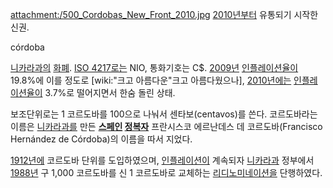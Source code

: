 attachment:/500_Cordobas_New_Front_2010.jpg
[[2010년]]부터 유통되기 시작한 신권.

córdoba

[[니카라과]]의 [[화폐]]. [[ISO 4217]]로는 NIO, 통화기호는 C$. [[2009년]] [[인플레이션]]율이 19.8%에 이를 정도로 [wiki:"크고 아름다운"크고 아름다웠으나], [[2010년]]에는 [[인플레이션]]율이 3.7%로 떨어지면서 한숨 돌린 상태.

보조단위로는 1 코르도바를 100으로 나눠서 센타보(centavos)를 쓴다. 코르도바라는 이름은 [[니카라과]]를 만든 '''[[스페인]] [[정복자]]''' 프란시스코 에르난데스 데 코르도바(Francisco Hernández de Córdoba)의 이름을 따서 지었다.

[[1912년]]에 코르도바 단위를 도입하였으며, [[인플레이션]]이 계속되자 [[니카라과]] 정부에서 [[1988년]] 구 1,000 코르도바를 신 1 코르도바로 교체하는 [[리디노미네이션]]을 단행하였다.
